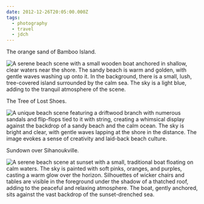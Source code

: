 ```yaml
---
date: 2012-12-26T20:05:00.000Z
tags:
  - photography
  - travel
  - jdch
---
```

The orange sand of Bamboo Island.

![A serene beach scene with a small wooden boat anchored in shallow, clear waters near the shore. The sandy beach is warm and golden, with gentle waves washing up onto it. In the background, there is a small, lush, tree-covered island surrounded by the calm sea. The sky is a light blue, adding to the tranquil atmosphere of the scene.](/assets/photos/20121226-IMG_5474.jpg)

The Tree of Lost Shoes.

![A unique beach scene featuring a driftwood branch with numerous sandals and flip-flops tied to it with string, creating a whimsical display against the backdrop of a sandy beach and the calm ocean. The sky is bright and clear, with gentle waves lapping at the shore in the distance. The image evokes a sense of creativity and laid-back beach culture.](/assets/photos/20121226-IMG_5492.jpg)

Sundown over Sihanoukville.

![A serene beach scene at sunset with a small, traditional boat floating on calm waters. The sky is painted with soft pinks, oranges, and purples, casting a warm glow over the horizon. Silhouettes of wicker chairs and tables are visible in the foreground under the shadow of a thatched roof, adding to the peaceful and relaxing atmosphere. The boat, gently anchored, sits against the vast backdrop of the sunset-drenched sea.](/assets/photos/20121226-IMG_5554.jpg)